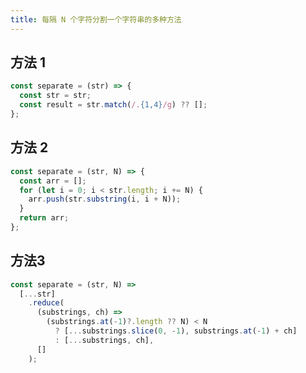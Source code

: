 ```yaml
---
title: 每隔 N 个字符分割一个字符串的多种方法
---
```


## 方法 1

```js
const separate = (str) => {
  const str = str;
  const result = str.match(/.{1,4}/g) ?? [];
};
```

## 方法 2

```js
const separate = (str, N) => {
  const arr = [];
  for (let i = 0; i < str.length; i += N) {
    arr.push(str.substring(i, i + N));
  }
  return arr;
};
```

## 方法3
```js
const separate = (str, N) =>
  [...str]
    .reduce(
      (substrings, ch) =>
        (substrings.at(-1)?.length ?? N) < N
          ? [...substrings.slice(0, -1), substrings.at(-1) + ch]
          : [...substrings, ch],
      []
    );
```


